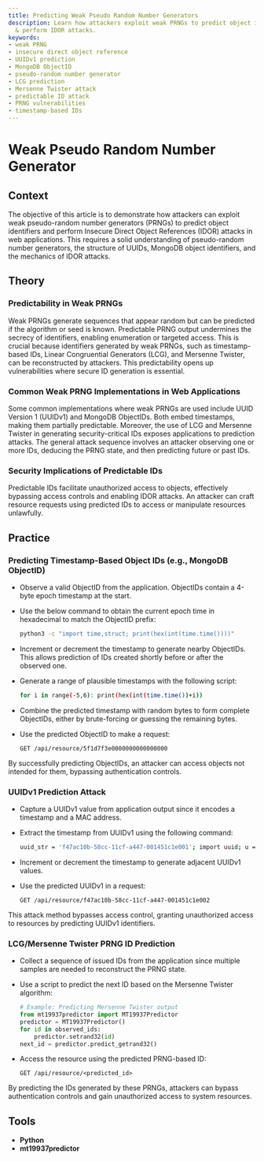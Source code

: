 ```yaml
---
title: Predicting Weak Pseudo Random Number Generators
description: Learn how attackers exploit weak PRNGs to predict object identifiers
  & perform IDOR attacks.
keywords:
- weak PRNG
- insecure direct object reference
- UUIDv1 prediction
- MongoDB ObjectID
- pseudo-random number generator
- LCG prediction
- Mersenne Twister attack
- predictable ID attack
- PRNG vulnerabilities
- timestamp-based IDs
---
```


# Weak Pseudo Random Number Generator

## Context

The objective of this article is to demonstrate how attackers can exploit weak pseudo-random number generators (PRNGs) to predict object identifiers and perform Insecure Direct Object References (IDOR) attacks in web applications. This requires a solid understanding of pseudo-random number generators, the structure of UUIDs, MongoDB object identifiers, and the mechanics of IDOR attacks.

## Theory

### Predictability in Weak PRNGs

Weak PRNGs generate sequences that appear random but can be predicted if the algorithm or seed is known. Predictable PRNG output undermines the secrecy of identifiers, enabling enumeration or targeted access. This is crucial because identifiers generated by weak PRNGs, such as timestamp-based IDs, Linear Congruential Generators (LCG), and Mersenne Twister, can be reconstructed by attackers. This predictability opens up vulnerabilities where secure ID generation is essential.

### Common Weak PRNG Implementations in Web Applications

Some common implementations where weak PRNGs are used include UUID Version 1 (UUIDv1) and MongoDB ObjectIDs. Both embed timestamps, making them partially predictable. Moreover, the use of LCG and Mersenne Twister in generating security-critical IDs exposes applications to prediction attacks. The general attack sequence involves an attacker observing one or more IDs, deducing the PRNG state, and then predicting future or past IDs.

### Security Implications of Predictable IDs

Predictable IDs facilitate unauthorized access to objects, effectively bypassing access controls and enabling IDOR attacks. An attacker can craft resource requests using predicted IDs to access or manipulate resources unlawfully.

## Practice

### Predicting Timestamp-Based Object IDs (e.g., MongoDB ObjectID)

- Observe a valid ObjectID from the application. ObjectIDs contain a 4-byte epoch timestamp at the start.
- Use the below command to obtain the current epoch time in hexadecimal to match the ObjectID prefix:

  ```bash
  python3 -c "import time,struct; print(hex(int(time.time())))"
  ```

- Increment or decrement the timestamp to generate nearby ObjectIDs. This allows prediction of IDs created shortly before or after the observed one.
- Generate a range of plausible timestamps with the following script:

  ```bash
  for i in range(-5,6): print(hex(int(time.time())+i))
  ```

- Combine the predicted timestamp with random bytes to form complete ObjectIDs, either by brute-forcing or guessing the remaining bytes.
- Use the predicted ObjectID to make a request:

  ```http
  GET /api/resource/5f1d7f3e0000000000000000
  ```

By successfully predicting ObjectIDs, an attacker can access objects not intended for them, bypassing authentication controls.

### UUIDv1 Prediction Attack

- Capture a UUIDv1 value from application output since it encodes a timestamp and a MAC address.
- Extract the timestamp from UUIDv1 using the following command:

  ```bash
  uuid_str = 'f47ac10b-58cc-11cf-a447-001451c1e001'; import uuid; u = uuid.UUID(uuid_str); print(u.time)
  ```

- Increment or decrement the timestamp to generate adjacent UUIDv1 values.
- Use the predicted UUIDv1 in a request:

  ```http
  GET /api/resource/f47ac10b-58cc-11cf-a447-001451c1e002
  ```

This attack method bypasses access control, granting unauthorized access to resources by predicting UUIDv1 identifiers.

### LCG/Mersenne Twister PRNG ID Prediction

- Collect a sequence of issued IDs from the application since multiple samples are needed to reconstruct the PRNG state.
- Use a script to predict the next ID based on the Mersenne Twister algorithm:

  ```python
  # Example: Predicting Mersenne Twister output
  from mt19937predictor import MT19937Predictor
  predictor = MT19937Predictor()
  for id in observed_ids:
      predictor.setrand32(id)
  next_id = predictor.predict_getrand32()
  ```

- Access the resource using the predicted PRNG-based ID:

  ```http
  GET /api/resource/<predicted_id>
  ```

By predicting the IDs generated by these PRNGs, attackers can bypass authentication controls and gain unauthorized access to system resources.

## Tools

- **Python**
- **mt19937predictor**